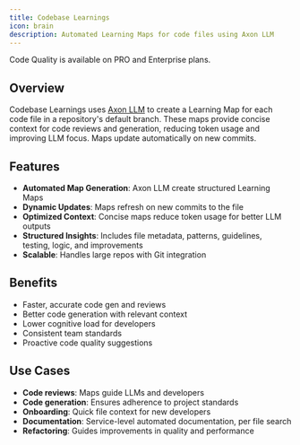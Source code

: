 ```yaml
---
title: Codebase Learnings
icon: brain
description: Automated Learning Maps for code files using Axon LLM
---
```


<Note>
Code Quality is available on PRO and Enterprise plans.
</Note>

## Overview

Codebase Learnings uses [Axon LLM](/axon-ai-code-gen) to create a Learning Map for each code file in a repository's default branch. These maps provide concise context for code reviews and generation, reducing token usage and improving LLM focus. Maps update automatically on new commits.

## Features

- **Automated Map Generation**: Axon LLM create structured Learning Maps
- **Dynamic Updates**: Maps refresh on new commits to the file
- **Optimized Context**: Concise maps reduce token usage for better LLM outputs
- **Structured Insights**: Includes file metadata, patterns, guidelines, testing, logic, and improvements
- **Scalable**: Handles large repos with Git integration

## Benefits

- Faster, accurate code gen and reviews
- Better code generation with relevant context
- Lower cognitive load for developers
- Consistent team standards
- Proactive code quality suggestions

## Use Cases

- **Code reviews**: Maps guide LLMs and developers
- **Code generation**: Ensures adherence to project standards
- **Onboarding**: Quick file context for new developers
- **Documentation**: Service-level automated documentation, per file search
- **Refactoring**: Guides improvements in quality and performance